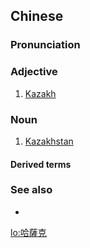 {{also|哈萨克}}
==Chinese==
{{zh-forms|s=哈萨克|gloss=-}}

===Pronunciation===
{{zh-pron
|m=Hāsàkè
|c=haa1 saat3 hak1
|mn=Hah-sat-khek
|cat=a,n
}}

===Adjective===
{{zh-adj}}

# [[Kazakh]]

===Noun===
{{zh-noun}}

# {{lb|zh|Taiwan}} [[Kazakhstan]]

====Derived terms====
{{zh-der|哈薩克人|哈薩克語}}

===See also===
* {{zh-l|哈薩克斯坦}}

{{zh-cat|Nationalities}}

[[lo:哈薩克]]